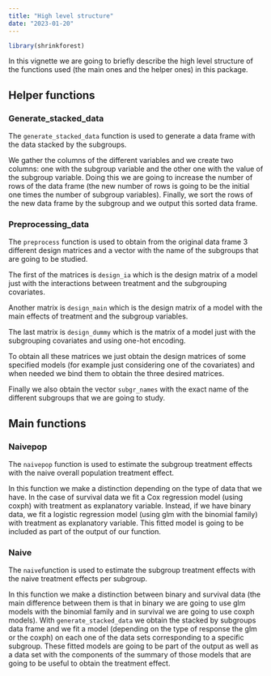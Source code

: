 ```yaml
---
title: "High level structure"
date: "2023-01-20"
---
```

```r
library(shrinkforest)
```


In this vignette we are going to briefly describe the high level structure of the functions used (the main ones and the helper ones) in this package.

## Helper functions

### Generate_stacked_data
The `generate_stacked_data` function is used to generate a data frame with the data stacked by the subgroups. 

We gather the columns of the different variables and we create two columns: one with the subgroup variable and the other one with the value of the subgroup variable. Doing this we are going to increase the number of rows of the data frame (the new number of rows is going to be the initial one times the number of subgroup variables). Finally, we sort the rows of the new data frame by the subgroup and we output this sorted data frame.


### Preprocessing_data
The `preprocess` function is used to obtain from the original data frame 3 different design matrices and a vector with the name of the subgroups that are going to be studied. 

The first of the matrices is `design_ia` which is the design matrix of a model just with the interactions between treatment and the subgrouping covariates.

Another matrix is `design_main` which is the design matrix of a model with the main effects of treatment and the subgroup variables. 

The last matrix is `design_dummy` which is the matrix of a model just with the subgrouping covariates and using one-hot encoding. 

To obtain all these matrices we just obtain the design matrices of some specified models (for example just considering one of the covariates) and when needed we bind them to obtain the three desired matrices.

Finally we also obtain the vector `subgr_names` with the exact name of the different subgroups that we are going to study.


## Main functions

### Naivepop
The `naivepop` function is used to estimate the subgroup treatment effects with the naive overall population treatment effect. 

In this function we make a distinction depending on the type of data that we have. In the case of survival data we fit a Cox regression model (using coxph) with treatment as explanatory variable. Instead, if we have binary data, we fit a logistic regression model (using glm with the binomial family) with treatment as explanatory variable. This fitted model is going to be included as part of the output of our function.


### Naive
The `naive`function is used to estimate the subgroup treatment effects with the naive treatment effects per subgroup.

In this function we make a distinction between binary and survival data (the main difference between them is that in binary we are going to use glm models with the binomial family and in survival we are going to use coxph models). With `generate_stacked_data` we obtain the stacked by subgroups data frame and we fit a model (depending on the type of response the glm or the coxph) on each one of the data sets corresponding to a specific subgroup. These fitted models are going to be part of the output as well as a data set with the components of the summary of those models that are going to be useful to obtain the treatment effect.




